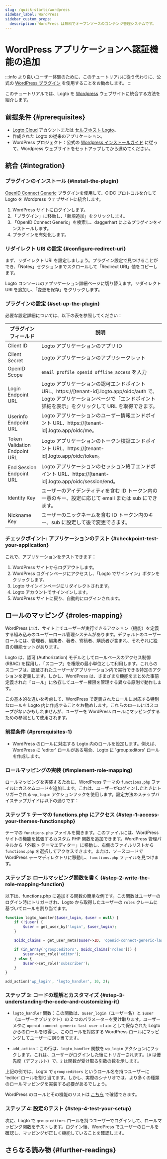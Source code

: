 ```yaml
---
slug: /quick-starts/wordpress
sidebar_label: WordPress
sidebar_custom_props:
  description: WordPress は無料でオープンソースのコンテンツ管理システムです。
---
```



# WordPress アプリケーションへ認証機能の追加

:::info
より良いユーザー体験のために、このチュートリアルに従う代わりに、公式の [WordPress プラグイン](../wordpress-plugin/README.mdx) を使用することをお勧めします。
:::

このチュートリアルでは、Logto を [Wordpress](https://wordpress.org) ウェブサイトに統合する方法を紹介します。

## 前提条件 \{#prerequisites}

- [Logto Cloud](https://cloud.logto.io) アカウントまたは [セルフホスト Logto](/introduction/set-up-logto-oss)。
- 作成された Logto の従来のアプリケーション。
- WordPress プロジェクト：公式の [Wordpress インストールガイド](https://wordpress.org/support/article/how-to-install-wordpress/) に従って、Wordpress ウェブサイトをセットアップしてから進めてください。

## 統合 \{#integration}

### プラグインのインストール \{#install-the-plugin}

[OpenID Connect Generic](https://wordpress.org/plugins/generic-openid-connect/) プラグインを使用して、OIDC プロトコルを介して Logto を Wordpress ウェブサイトに統合します。

1. WordPress サイトにログインします。
2. 「プラグイン」に移動し、「新規追加」をクリックします。
3. 「OpenID Connect Generic」を検索し、daggerhart によるプラグインをインストールします。
4. プラグインを有効化します。

### リダイレクト URI の設定 \{#configure-redirect-uri}

まず、リダイレクト URI を設定しましょう。プラグイン設定で見つけることができ、「Notes」セクションまでスクロールして「Redirect URI」値をコピーします。

Logto コンソールのアプリケーション詳細ページに切り替えます。リダイレクト URI を追加し、「変更を保存」をクリックします。

### プラグインの設定 \{#set-up-the-plugin}

必要な設定詳細については、以下の表を参照してください：

| プラグインフィールド          | 説明                                                                                                                                                                                      |
| ----------------------------- | ----------------------------------------------------------------------------------------------------------------------------------------------------------------------------------------- |
| Client ID                     | Logto アプリケーションのアプリ ID                                                                                                                                                         |
| Client Secret                 | Logto アプリケーションのアプリシークレット                                                                                                                                                |
| OpenID Scope                  | `email profile openid offline_access` を入力                                                                                                                                              |
| Login Endpoint URL            | Logto アプリケーションの認可エンドポイント URL、https://[tenant-id].logto.app/oidc/auth で、Logto アプリケーションページで「エンドポイント詳細を表示」をクリックして URL を取得できます。 |
| Userinfo Endpoint URL         | Logto アプリケーションのユーザー情報エンドポイント URL、https://[tenant-id].logto.app/oidc/me。                                                                                           |
| Token Validation Endpoint URL | Logto アプリケーションのトークン検証エンドポイント URL、https://[tenant-id].logto.app/oidc/token。                                                                                        |
| End Session Endpoint URL      | Logto アプリケーションのセッション終了エンドポイント URL、https://[tenant-id].logto.app/oidc/session/end。                                                                                |
| Identity Key                  | ユーザーのアイデンティティを含む ID トークン内の一意のキー、設定に応じて email または sub にできます。                                                                                    |
| Nickname Key                  | ユーザーのニックネームを含む ID トークン内のキー、sub に設定して後で変更できます。                                                                                                        |

### チェックポイント: アプリケーションのテスト \{#checkpoint-test-your-application}

これで、アプリケーションをテストできます：

1. WordPress サイトからログアウトします。
2. WordPress ログインページにアクセスし、「Logto でサインイン」ボタンをクリックします。
3. Logto サインインページにリダイレクトされます。
4. Logto アカウントでサインインします。
5. WordPress サイトに戻り、自動的にログインされます。

## ロールのマッピング \{#roles-mapping}

WordPress には、サイト上でユーザーが実行できるアクション（機能）を定義する組み込みのユーザーロール管理システムがあります。デフォルトのユーザーロールには、管理者、編集者、著者、寄稿者、購読者が含まれ、それぞれに独自の機能セットがあります。

Logto は、認可 (Authorization) モデルとしてロールベースのアクセス制御 (RBAC) を採用し、「スコープ」を権限の最小単位として利用します。これらのスコープは、認証されたユーザーがアプリケーション内で実行できる特定のアクションを定義します。しかし、WordPress は、さまざまな機能をまとめた事前定義された「ロール」に依存してユーザー権限を管理する異なる原則で動作します。

この基本的な違いを考慮して、WordPress で定義されたロールに対応する特別なロールを Logto 内に作成することをお勧めします。これらのロールにはスコープがないかもしれませんが、ユーザーを WordPress ロールにマッピングするための参照として使用されます。

### 前提条件 \{#prerequisites-1}

- WordPress のロールに対応する Logto 内のロールを設定します。例えば、WordPress に 'editor' ロールがある場合、Logto に 'group:editors' ロールを作成します。

### ロールマッピングの実装 \{#implement-role-mapping}

ロールマッピングを実装するために、WordPress テーマの `functions.php` ファイルにカスタムコードを追加します。これは、ユーザーがログインしたときにトリガーされる `wp_login` アクションフックを使用します。設定方法のステップバイステップガイドは以下の通りです：

### ステップ 1: テーマの functions.php にアクセス \{#step-1-access-your-themes-functionsphp}

テーマの `functions.php` ファイルを開きます。このファイルには、WordPress サイトの機能を拡張するカスタム PHP 関数を追加できます。WordPress 管理パネルから「外観 > テーマエディター」に移動し、右側のファイルリストから `functions.php` を選択してアクセスできます。または、ソースコードで WordPress テーマディレクトリに移動し、`functions.php` ファイルを見つけます。

### ステップ 2: ロールマッピング関数を書く \{#step-2-write-the-role-mapping-function}

以下は、functions.php に追加する関数の簡単な例です。この関数はユーザーのログイン時にトリガーされ、Logto から取得したユーザーの `roles` クレームに基づいてロールを割り当てます。

```php
function logto_handler($user_login, $user = null) {
	if (!$user) {
		$user = get_user_by('login', $user_login);
	}

	$oidc_claims = get_user_meta($user->ID, 'openid-connect-generic-last-user-claim', true);

	if (in_array('group:editors', $oidc_claims['roles'])) {
		$user->set_role('editor');
	} else {
		$user->set_role('subscriber');
	}
}

add_action('wp_login', 'logto_handler', 10, 2);
```

### ステップ 3: コードの理解とカスタマイズ \{#step-3-understanding-the-code-and-customizing-it}

- `logto_handler` 関数：この関数は、`$user_login`（ユーザー名）と `$user`（ユーザーオブジェクト）の 2 つのパラメーターを受け取ります。ユーザーメタに `openid-connect-generic-last-user-claim` として保存された Logto からのロールを取得し、このロールを対応する WordPress ロールにマッピングしてユーザーに割り当てます。

- `add_action`：この行は、`logto_handler` 関数を `wp_login` アクションにフックします。これは、ユーザーがログインした後にトリガーされます。`10` は優先度（デフォルト）で、`2` は関数が受け取る引数の数を示します。

上記の例では、Logto で `group:editors` というロール名を持つユーザーに 'editor' ロールを割り当てます。しかし、実際のシナリオでは、より多くの種類のロールマッピングを実装する必要があるでしょう。

WordPress のロールとその機能のリストは [こちら](https://wordpress.org/support/article/roles-and-capabilities/) で確認できます。

### ステップ 4: 設定のテスト \{#step-4-test-your-setup}

次に、Logto で `group:editors` ロールを持つユーザーでログインして、ロールマッピング関数をテストします。ログイン後、WordPress でユーザーのロールを確認し、マッピングが正しく機能していることを確認します。

## さらなる読み物 \{#further-readings}

<FurtherReadings />
